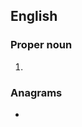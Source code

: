 ==English==
{{wikipedia}}

===Proper noun===
{{en-proper noun}}

# {{lb|en|Canada}} {{initialism of|[[Ontario]] [[health insurance]] [[plan]]|lang=en}}

===Anagrams===
* {{anagrams|en|Hopi|IHOP|Ipoh}}